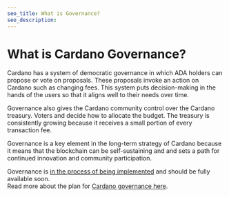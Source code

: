 ```yaml
---
seo_title: What is Governance?
seo_description:
---
```


# What is Cardano Governance?

Cardano has a system of democratic governance in which ADA holders can propose or vote on proposals. These proposals invoke an action on Cardano such as changing fees. This system puts decision-making in the hands of the users so that it aligns well to their needs over time. 

Governance also gives the Cardano community control over the Cardano treasury. Voters and decide how to allocate the budget. The treasury is consistently growing because it receives a small portion of every transaction fee. 

Governance is a key element in the long-term strategy of Cardano because it means that the blockchain can be self-sustaining and and sets a path for continued innovation and community participation. 

Governance is [in the process of being implemented](https://roadmap.cardano.org/en/voltaire/) and should be fully available soon.  
Read more about the plan for [Cardano governance here](https://www.1694.io/).